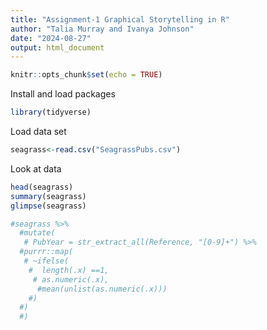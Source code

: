 ```yaml
---
title: "Assignment-1 Graphical Storytelling in R"
author: "Talia Murray and Ivanya Johnson"
date: "2024-08-27"
output: html_document
---
```


```r
knitr::opts_chunk$set(echo = TRUE)
```

Install and load packages
```r
library(tidyverse)
```


Load data set
```r
seagrass<-read.csv("SeagrassPubs.csv")
```

Look at data
```r
head(seagrass)
summary(seagrass)
glimpse(seagrass)
```

```r
#seagrass %>% 
  #mutate(
   # PubYear = str_extract_all(Reference, "[0-9]+") %>%
  #purrr::map(
   # ~ifelse(
    #  length(.x) ==1,
     # as.numeric(.x),
      #mean(unlist(as.numeric(.x)))
    #)
  #)
  #)
```

